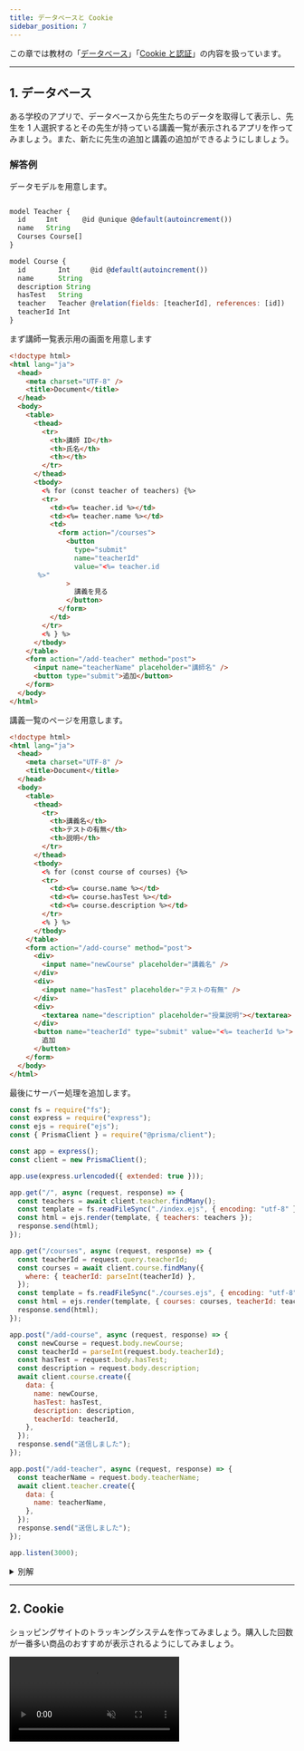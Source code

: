 ```yaml
---
title: データベースと Cookie
sidebar_position: 7
---
```



この章では教材の「[データベース](/docs/web-servers/database/)」「[Cookie と認証](/docs/web-servers/cookie/)」の内容を扱っています。

---

## 1. データベース

ある学校のアプリで、データベースから先生たちのデータを取得して表示し、先生を 1 人選択するとその先生が持っている講義一覧が表示されるアプリを作ってみましょう。また、新たに先生の追加と講義の追加ができるようにしましょう。

### 解答例

<Answer>

データモデルを用意します。

```javascript title="schema.prisma"

model Teacher {
  id     Int      @id @unique @default(autoincrement())
  name   String
  Courses Course[]
}

model Course {
  id        Int     @id @default(autoincrement())
  name      String
  description String
  hasTest   String
  teacher   Teacher @relation(fields: [teacherId], references: [id])
  teacherId Int
}
```

まず講師一覧表示用の画面を用意します

```html title="index.ejs"
<!doctype html>
<html lang="ja">
  <head>
    <meta charset="UTF-8" />
    <title>Document</title>
  </head>
  <body>
    <table>
      <thead>
        <tr>
          <th>講師 ID</th>
          <th>氏名</th>
          <th></th>
        </tr>
      </thead>
      <tbody>
        <% for (const teacher of teachers) {%>
        <tr>
          <td><%= teacher.id %></td>
          <td><%= teacher.name %></td>
          <td>
            <form action="/courses">
              <button
                type="submit"
                name="teacherId"
                value="<%= teacher.id
       %>"
              >
                講義を見る
              </button>
            </form>
          </td>
        </tr>
        <% } %>
      </tbody>
    </table>
    <form action="/add-teacher" method="post">
      <input name="teacherName" placeholder="講師名" />
      <button type="submit">追加</button>
    </form>
  </body>
</html>
```

講義一覧のページを用意します。

```html title="courses.ejs"
<!doctype html>
<html lang="ja">
  <head>
    <meta charset="UTF-8" />
    <title>Document</title>
  </head>
  <body>
    <table>
      <thead>
        <tr>
          <th>講義名</th>
          <th>テストの有無</th>
          <th>説明</th>
        </tr>
      </thead>
      <tbody>
        <% for (const course of courses) {%>
        <tr>
          <td><%= course.name %></td>
          <td><%= course.hasTest %></td>
          <td><%= course.description %></td>
        </tr>
        <% } %>
      </tbody>
    </table>
    <form action="/add-course" method="post">
      <div>
        <input name="newCourse" placeholder="講義名" />
      </div>
      <div>
        <input name="hasTest" placeholder="テストの有無" />
      </div>
      <div>
        <textarea name="description" placeholder="授業説明"></textarea>
      </div>
      <button name="teacherId" type="submit" value="<%= teacherId %>">
        追加
      </button>
    </form>
  </body>
</html>
```

最後にサーバー処理を追加します。

```javascript title="main.js"
const fs = require("fs");
const express = require("express");
const ejs = require("ejs");
const { PrismaClient } = require("@prisma/client");

const app = express();
const client = new PrismaClient();

app.use(express.urlencoded({ extended: true }));

app.get("/", async (request, response) => {
  const teachers = await client.teacher.findMany();
  const template = fs.readFileSync("./index.ejs", { encoding: "utf-8" });
  const html = ejs.render(template, { teachers: teachers });
  response.send(html);
});

app.get("/courses", async (request, response) => {
  const teacherId = request.query.teacherId;
  const courses = await client.course.findMany({
    where: { teacherId: parseInt(teacherId) },
  });
  const template = fs.readFileSync("./courses.ejs", { encoding: "utf-8" });
  const html = ejs.render(template, { courses: courses, teacherId: teacherId });
  response.send(html);
});

app.post("/add-course", async (request, response) => {
  const newCourse = request.body.newCourse;
  const teacherId = parseInt(request.body.teacherId);
  const hasTest = request.body.hasTest;
  const description = request.body.description;
  await client.course.create({
    data: {
      name: newCourse,
      hasTest: hasTest,
      description: description,
      teacherId: teacherId,
    },
  });
  response.send("送信しました");
});

app.post("/add-teacher", async (request, response) => {
  const teacherName = request.body.teacherName;
  await client.teacher.create({
    data: {
      name: teacherName,
    },
  });
  response.send("送信しました");
});

app.listen(3000);
```

<ViewSource
  url={import.meta.url}
  path="_samples/database/query-parameter"
  noCodeSandbox
/>

</Answer>

<details>

<summary> 別解　</summary>

解答例ではクエリパラメーターを用いましたが、**パスパラメータ**を使用することもできます。
パスパラメータとは、特定のリソースを参照するために URL に付加される変数のことです。

例えば
`https://exapmle.com/users/:id` という URL の場合（`:id` は適当な数字）、id はそのサイト内で特定のユーザを参照するための変数となります。`https://exapmle.com/users/34` ならば、id が 34 のユーザを参照することになります。

Express でパスパラメータを使用する場合、`app.get` ([`express.Application#get` メソッド](https://expressjs.com/ja/api.html#app.get.method)) の第一引数のパスに `:` を組み込むことによって、パスパラメータ名を決めることができます。また、[`express.Request#params` プロパティ](https://expressjs.com/en/4x/api.html#req.params) にパスパラメータが格納されます。

```javascript
const app = express();

app.get("/users/:id", (request, response) => {
  response.send("user " + request.params.id);
});
```

このパスパラメータを用いた解答を作ることもできます。

以下解答例となります。

<ViewSource
  url={import.meta.url}
  path="_samples/database/path-parameter"
  noCodeSandbox
/>

</details>

---

## 2. Cookie

ショッピングサイトのトラッキングシステムを作ってみましょう。購入した回数が一番多い商品のおすすめが表示されるようにしてみましょう。

<video src={trackingVideo} controls muted autoPlay loop />

- 購入ボタンを押した回数がクッキーに保存されるようにしてみましょう。
- 購入した回数が一番多い商品をお勧めするようにしてみましょう。

### 解答例

<Answer>

```html title=index.ejs
<!doctype html>
<html lang="ja">
  <head>
    <meta charset="UTF-8" />
    <title>ut 商会</title>
  </head>
  <body>
    <table>
      <thead>
        <tr>
          <th>車</th>
          <th>指輪</th>
          <th>エビ</th>
        </tr>
      </thead>
      <tbody>
          <tr>
            <% for ( const item of items ){%>
              <td><form action=<%= `/${item}` %>><button>購入</button></form></td>
            <% } %>
          </tr>
      </tbody>
    </table>
    <% if(recommended){ %>
      <div>あなたへのおすすめは<%= recommended %>です</div>
    <% } %>
  </body>
</html>

```

```javascript title="main.js"
const fs = require("fs");
const ejs = require("ejs");
const express = require("express");
const cookieParser = require("cookie-parser");

const app = express();
app.use(cookieParser());

const items = ["car", "ring", "shrimp"];

app.get("/", (request, response) => {
  let recommended;
  const carPreference = parseInt(request.cookies.carPreference) || 0;
  const ringPreference = parseInt(request.cookies.ringPreference) || 0;
  const shrimpPreference = parseInt(request.cookies.shrimpPreference) || 0;
  const favorite = Math.max(carPreference, ringPreference, shrimpPreference);
  if (
    (carPreference === ringPreference && carPreference === favorite) ||
    (ringPreference === shrimpPreference && ringPreference === favorite) ||
    (shrimpPreference === carPreference && shrimpPreference === favorite) ||
    favorite === 0
  ) {
    recommended = null;
  } else if (carPreference === favorite) {
    recommended = "車";
  } else if (ringPreference === favorite) {
    recommended = "指輪";
  } else {
    recommended = "エビ";
  }
  const template = fs.readFileSync("./index.ejs", { encoding: "utf-8" });
  const html = ejs.render(template, { items: items, recommended: recommended });
  response.send(html);
});

app.get("/car", (request, response) => {
  const carPreference = Number(request.cookies.carPreference) || 0;
  const newCarPreference = carPreference + 1;
  response.cookie("carPreference", newCarPreference.toString());
  response.send("車を買いました");
});

app.get("/ring", (request, response) => {
  const ringPreference = Number(request.cookies.ringPreference) || 0;
  const newRingPreference = ringPreference + 1;
  response.cookie("ringPreference", newRingPreference.toString());
  response.send("指輪を買いました");
});

app.get("/shrimp", (request, response) => {
  const shrimpPreference = Number(request.cookies.shrimpPreference) || 0;
  const newShrimpPreference = shrimpPreference + 1;
  response.cookie("shrimpPreference", newShrimpPreference.toString());
  response.send("エビを買いました");
});

app.listen(3000);
```

<ViewSource url={import.meta.url} path="_samples/cookie" />

</Answer>
